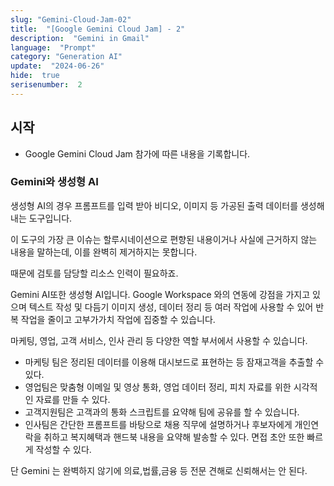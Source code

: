 ```yaml
---
slug: "Gemini-Cloud-Jam-02"
title:  "[Google Gemini Cloud Jam] - 2"
description:  "Gemini in Gmail"
language:  "Prompt"
category: "Generation AI"
update:  "2024-06-26"
hide:  true
serisenumber:  2
---
```


## 시작

- Google Gemini Cloud Jam 참가에 따른 내용을 기록합니다.

### Gemini와 생성형 AI

생성형 AI의 경우 프롬프트를 입력 받아 비디오, 이미지 등 가공된 출력 데이터를 생성해내는 도구입니다.

이 도구의 가장 큰 이슈는 할루시네이션으로 편향된 내용이거나 사실에 근거하지 않는 내용을 말하는데, 이를 완벽히 제거하지는 못합니다.

때문에 검토를 담당할 리소스 인력이 필요하죠.

Gemini AI또한 생성형 AI입니다. Google Workspace 와의 연동에 강점을 가지고 있으며 텍스트 작성 및 다듬기 이미지 생성, 데이터 정리 등 여러 작업에 사용할 수 있어 반복 작업을 줄이고 고부가가치 작업에 집중할 수 있습니다.

마케팅, 영업, 고객 서비스, 인사 관리 등 다양한 역할 부서에서 사용할 수 있습니다.

- 마케팅 팀은 정리된 데이터를 이용해 대시보드로 표현하는 등 잠재고객을 추출할 수 있다.
- 영업팀은 맞춤형 이메일 및 영상 통화, 영업 데이터 정리, 피치 자료를 위한 시각적인 자료를 만들 수 있다.
- 고객지원팀은 고객과의 통화 스크립트를 요약해 팀에 공유를 할 수 있습니다.
- 인사팀은 간단한 프롬프트를 바탕으로 채용 직무에 설명하거나 후보자에게 개인연락을 취하고 복지혜택과 핸드북 내용을 요약해 발송할 수 있다. 면접 초안 또한 빠르게 작성할 수 있다.

단 Gemini 는 완벽하지 않기에 의료,법률,금융 등 전문 견해로 신뢰해서는 안 된다.


